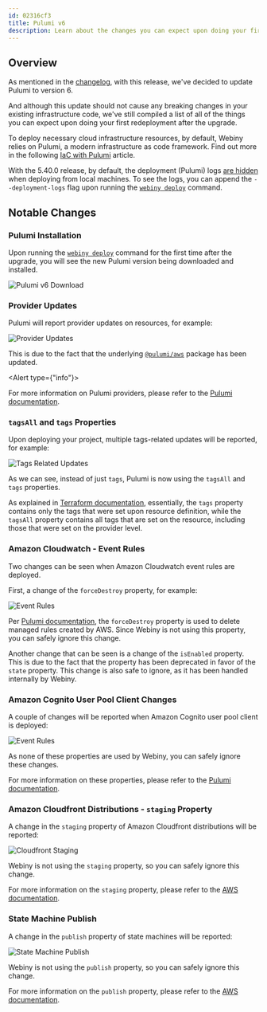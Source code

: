 ```yaml
---
id: 02316cf3
title: Pulumi v6
description: Learn about the changes you can expect upon doing your first redeployment after the upgrade to Pulumi v6.
---
```



## Overview

As mentioned in the [changelog](/docs/release-notes/5.40.0/changelog#introducing-pulumi-v6-4096), with this release, we've decided to update Pulumi to version 6.

And although this update should not cause any breaking changes in your existing infrastructure code, we've still compiled a list of all of the things you can expect upon doing your first redeployment after the upgrade.

<Alert type="info">

  To deploy necessary cloud infrastructure resources, by default, Webiny relies on Pulumi, a modern infrastructure as
  code framework. Find out more in the following [IaC with Pulumi](/docs/infrastructure/pulumi-iac/iac-with-pulumi)
  article.

</Alert>

<Alert type="warning">

  With the 5.40.0 release, by default, the deployment (Pulumi) logs [are hidden](/docs/release-notes/5.40.0/changelog#pulumi-output-hidden-by-default) when deploying from local machines. To see
  the logs, you can append the `--deployment-logs` flag upon running the [`webiny deploy`](/docs/core-development-concepts/basics/project-deployment) command.
  
</Alert>

## Notable Changes

### Pulumi Installation

Upon running the [`webiny deploy`](/docs/{version}/core-development-concepts/basics/project-deployment) command for the first time after the upgrade, you will see the new Pulumi version being downloaded and installed.

<Image src={pulumiDownload} alt="Pulumi v6 Download" />

### Provider Updates

Pulumi will report provider updates on resources, for example:

<Image src={providerUpdates} alt="Provider Updates" />

This is due to the fact that the underlying [`@pulumi/aws`](https://www.npmjs.com/package/@pulumi/aws) package has been updated.

<Alert type={"info"}>

  For more information on Pulumi providers, please refer to the [Pulumi documentation](https://www.pulumi.com/docs/concepts/resources/providers/).

</Alert>

### `tagsAll` and `tags` Properties

Upon deploying your project, multiple tags-related updates will be reported, for example:

<Image src={tagsRelatedUpdates} alt="Tags Related Updates" />

As we can see, instead of just `tags`, Pulumi is now using the `tagsAll` and `tags` properties. 

As explained in [Terraform documentation](https://registry.terraform.io/providers/hashicorp/aws/latest/docs/guides/resource-tagging#propagating-tags-to-all-resources), essentially, the `tags` property contains only the tags that were set upon resource definition, while the `tagsAll` property contains all tags that are set on the resource, including those that were set on the provider level.

### Amazon Cloudwatch - Event Rules

Two changes can be seen when Amazon Cloudwatch event rules are deployed.

First, a change of the `forceDestroy` property, for example:

<Image src={eventRules} alt="Event Rules" />

Per [Pulumi documentation](https://www.pulumi.com/registry/packages/aws/api-docs/cloudwatch/eventrule/), the `forceDestroy` property is used to delete managed rules created by AWS. Since Webiny is not using this property, you can safely ignore this change.

Another change that can be seen is a change of the `isEnabled` property. This is due to the fact that the property has been deprecated in favor of the `state` property. This change is also safe to ignore, as it has been handled internally by Webiny.

### Amazon Cognito User Pool Client Changes

A couple of changes will be reported when Amazon Cognito user pool client is deployed:

<Image src={userPoolClientChanges} alt="Event Rules" />

As none of these properties are used by Webiny, you can safely ignore these changes.

<Alert type="info">

  For more information on these properties, please refer to the [Pulumi documentation](https://www.pulumi.com/registry/packages/aws/api-docs/cognito/userpoolclient/).

</Alert>

### Amazon Cloudfront Distributions - `staging` Property

A change in the `staging` property of Amazon Cloudfront distributions will be reported:

<Image src={cfStaging} alt="Cloudfront Staging" />

Webiny is not using the `staging` property, so you can safely ignore this change.

<Alert type="info">

  For more information on the `staging` property, please refer to the [AWS documentation](https://docs.aws.amazon.com/AmazonCloudFront/latest/DeveloperGuide/continuous-deployment.html).

</Alert>

### State Machine Publish

A change in the `publish` property of state machines will be reported:

<Image src={stateMachinePublish} alt="State Machine Publish" />

Webiny is not using the `publish` property, so you can safely ignore this change.

<Alert type="info">

  For more information on the `publish` property, please refer to the [AWS documentation](https://docs.aws.amazon.com/step-functions/latest/dg/concepts-state-machine-version.html).

</Alert>
